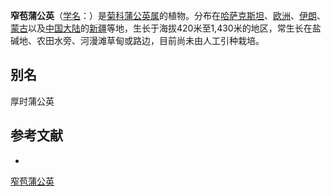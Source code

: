 {{Speciesbox
| name = 窄苞蒲公英
| status = 
| status_system = 
| image =
| genus = Taraxacum
| species = bessarabicum
| authority = (Hornem.) Hand.-Mazz.
}}

'''窄苞蒲公英'''（[[学名|学名]]：{{lang|la|''Taraxacum bessarabicum''}}）是[[菊科|菊科]][[蒲公英属|蒲公英属]]的植物。分布在[[哈萨克斯坦|哈萨克斯坦]]、[[欧洲|欧洲]]、[[伊朗|伊朗]]、[[蒙古|蒙古]]以及[[中国大陆|中国大陆]]的[[新疆|新疆]]等地，生长于海拔420米至1,430米的地区，常生长在盐碱地、农田水旁、河漫滩草甸或路边，目前尚未由人工引种栽培。

== 别名 ==
厚时蒲公英

== 参考文献 ==
<div class="references-small">
* {{cite web| url =http://www.bioinfo.cn/db05/KmzwSpecies.php?action=view&id=5050| title =窄苞蒲公英| work =《中国高等植物数据库全库》| publisher =中国科学院微生物研究所| author =昆明植物研究所| accessdate =2009-02-25| deadurl =yes| archiveurl =https://web.archive.org/web/20160305075233/http://www.bioinfo.cn/db05/KmzwSpecies.php?action=view&id=5050| archivedate =2016-03-05}}
</div>
{{Taxonbar|from=Q15231617}}

[[Category:蒲公英属|窄苞蒲公英]]


{{植物小作品}}